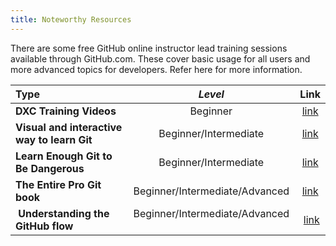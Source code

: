 ```yaml
---
title: Noteworthy Resources
---
```


There are some free GitHub online instructor lead training sessions available through GitHub.com. These cover basic usage for all users and more advanced topics for developers. Refer here for more information.


| **Type**| *Level* |**Link** |
| :-- | :-: | :-: |
| **DXC Training Videos** | Beginner|[link](https://github.dxc.com/pages/AET/EDGE-Central/Pages/GitHub_Home.html) |
| **Visual and interactive way to learn Git**  | Beginner/Intermediate | [link](https://learngitbranching.js.org/?locale=en_EN) |
| **Learn Enough Git to Be Dangerous**  | Beginner/Intermediate |  [link](https://www.learnenough.com/git-tutorial/getting_started) |
| **The Entire Pro Git book**  | Beginner/Intermediate/Advanced | [link](https://git-scm.com/book/en/v2) |
| **Understanding the GitHub flow** | Beginner/Intermediate/Advanced  | [link](https://guides.github.com/introduction/flow/) |